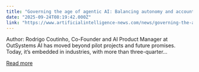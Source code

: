 ```yaml
---
title: "Governing the age of agentic AI: Balancing autonomy and accountability  "
date: "2025-09-24T08:19:42.000Z"
link: "https://www.artificialintelligence-news.com/news/governing-the-age-of-agentic-ai-balancing-autonomy-and-accountability/"
---
```


Author: Rodrigo Coutinho, Co-Founder and AI Product Manager at OutSystems AI has moved beyond pilot projects and future promises. Today, it&#8217;s embedded in industries, with more than three-quarter...

[Read more](https://www.artificialintelligence-news.com/news/governing-the-age-of-agentic-ai-balancing-autonomy-and-accountability/)
